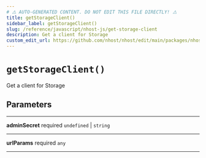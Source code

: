 ```yaml
---
# ⚠️ AUTO-GENERATED CONTENT. DO NOT EDIT THIS FILE DIRECTLY! ⚠️
title: getStorageClient()
sidebar_label: getStorageClient()
slug: /reference/javascript/nhost-js/get-storage-client
description: Get a client for Storage
custom_edit_url: https://github.com/nhost/nhost/edit/main/packages/nhost-js/src/clients/storage.ts#L12
---
```


# `getStorageClient()`

Get a client for Storage

## Parameters

---

**<span className="parameter-name">adminSecret</span>** <span className="optional-status">required</span> `undefined` | `string`

---

**<span className="parameter-name">urlParams</span>** <span className="optional-status">required</span> `any`

---
